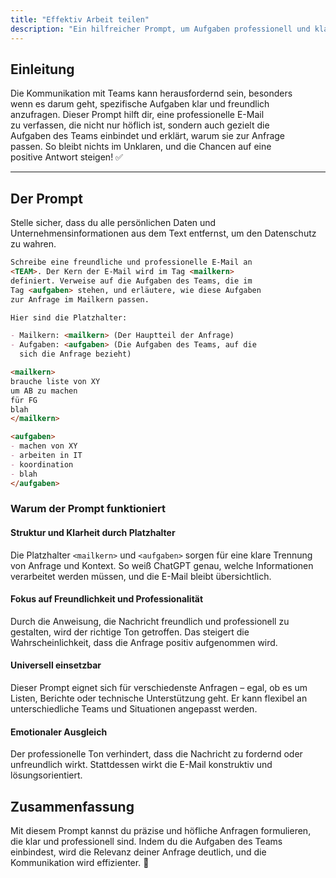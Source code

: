 ```yaml
---
title: "Effektiv Arbeit teilen"
description: "Ein hilfreicher Prompt, um Aufgaben professionell und klar anzufragen."
---
```



## Einleitung

Die Kommunikation mit Teams kann herausfordernd sein, besonders  
wenn es darum geht, spezifische Aufgaben klar und freundlich  
anzufragen. Dieser Prompt hilft dir, eine professionelle E-Mail  
zu verfassen, die nicht nur höflich ist, sondern auch gezielt die  
Aufgaben des Teams einbindet und erklärt, warum sie zur Anfrage  
passen. So bleibt nichts im Unklaren, und die Chancen auf eine  
positive Antwort steigen! ✅

---

## Der Prompt

<Aside type="danger" title="Vorsicht!">
  Stelle sicher, dass du alle persönlichen Daten und Unternehmensinformationen
  aus dem Text entfernst, um den Datenschutz zu wahren.
</Aside>

```markdown
Schreibe eine freundliche und professionelle E-Mail an
<TEAM>. Der Kern der E-Mail wird im Tag <mailkern>
definiert. Verweise auf die Aufgaben des Teams, die im
Tag <aufgaben> stehen, und erläutere, wie diese Aufgaben
zur Anfrage im Mailkern passen.

Hier sind die Platzhalter:

- Mailkern: <mailkern> (Der Hauptteil der Anfrage)
- Aufgaben: <aufgaben> (Die Aufgaben des Teams, auf die
  sich die Anfrage bezieht)

<mailkern>
brauche liste von XY
um AB zu machen
für FG
blah
</mailkern>

<aufgaben>
- machen von XY
- arbeiten in IT
- koordination
- blah
</aufgaben>
```

### Warum der Prompt funktioniert

#### Struktur und Klarheit durch Platzhalter

Die Platzhalter `<mailkern>` und `<aufgaben>` sorgen für
eine klare Trennung von Anfrage und Kontext. So weiß
ChatGPT genau, welche Informationen verarbeitet werden
müssen, und die E-Mail bleibt übersichtlich.

#### Fokus auf Freundlichkeit und Professionalität

Durch die Anweisung, die Nachricht freundlich und
professionell zu gestalten, wird der richtige Ton
getroffen. Das steigert die Wahrscheinlichkeit, dass
die Anfrage positiv aufgenommen wird.

#### Universell einsetzbar

Dieser Prompt eignet sich für verschiedenste Anfragen
– egal, ob es um Listen, Berichte oder technische
Unterstützung geht. Er kann flexibel an unterschiedliche
Teams und Situationen angepasst werden.

#### Emotionaler Ausgleich

Der professionelle Ton verhindert, dass die Nachricht
zu fordernd oder unfreundlich wirkt. Stattdessen wirkt
die E-Mail konstruktiv und lösungsorientiert.

## Zusammenfassung

Mit diesem Prompt kannst du präzise und höfliche
Anfragen formulieren, die klar und professionell sind.
Indem du die Aufgaben des Teams einbindest, wird die
Relevanz deiner Anfrage deutlich, und die Kommunikation
wird effizienter. 🌟
